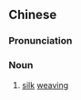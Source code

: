 ==Chinese==
{{zh-forms|s=丝织}}

===Pronunciation===
{{zh-pron
|m=sīzhī
|cat=n
}}

===Noun===
{{zh-noun}}

# [[silk]] [[weaving]]